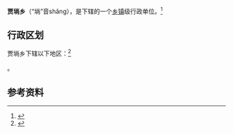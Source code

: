 {{中国乡级行政区|64/05/22/208/000}}

'''贾埫乡'''（“埫”音shǎng），是{{PRC admin/fullname|64/05/22/208/000|3}}下辖的一个[[乡镇|乡镇]]级行政单位。<ref>{{PRC admin/ref sgc|{{PRC admin/parent|64/05/22/208/000}}}}</ref>

== 行政区划 ==

贾埫乡下辖以下地区：<ref>{{PRC admin/ref sgc|64/05/22/208/000}}</ref>

{{PRC admin/children|64/05/22/208/000}}。

== 参考资料 ==

{{reflist}}

{{行政区划小作品}}
{{PRC admin/navcat|64/05/22/208/000}}